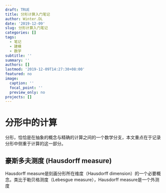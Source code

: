 ```yaml
---
draft: TRUE
title: 分形计算入门笔记
author: Winter.DL
date: '2019-12-09'
slug: 分形计算入门笔记
categories: []
tags:
  - 笔记
  - 建模
  - 数学
subtitle: ''
summary: ''
authors: []
lastmod: '2019-12-09T14:27:30+08:00'
featured: no
image:
  caption: ''
  focal_point: ''
  preview_only: no
projects: []
---
```

# 分形中的计算
分形，恰恰是在抽象的概念与精确的计算之间的一个数学分支，本文重点在于记录分形中侧重于计算的这一部分。

## 豪斯多夫测度 (Hausdorff measure)
Hausdorff measure是刻画分形所在维度（Hausdorff dimension）的一个必要概念。类比于勒贝格测度（Lebesgue measure），Hausdorff measure是一个外测度
